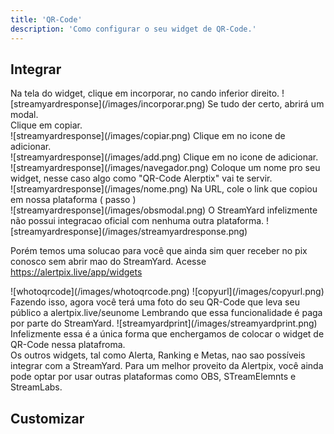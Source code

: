 ```yaml
---
title: 'QR-Code'
description: 'Como configurar o seu widget de QR-Code.'
---
```


## Integrar

<AccordionGroup>
  <Accordion title="OBS">
   <Steps>
  <Step title="Clique em Incorporar">
    Na tela do widget, clique em incorporar, no cando inferior direito.
    ![streamyardresponse](/images/incorporar.png)
  </Step>
  <Step title="Copie a URL">
    Se tudo der certo, abrirá um modal. <br/>
    Clique em copiar. <br/>
    ![streamyardresponse](/images/copiar.png)
  </Step>
  <Step title="Agora no OBS">
    Clique em no icone de adicionar. <br/>
    ![streamyardresponse](/images/add.png)
  </Step>
  <Step title="Clique em Navegador">
    Clique em no icone de adicionar. <br/>
    ![streamyardresponse](/images/navegador.png)
  </Step>
  <Step title="Clique em Navegador">
    Coloque um nome pro seu widget, nesse caso algo como "QR-Code Alerptix" vai te servir. <br/>
    ![streamyardresponse](/images/nome.png)
  </Step>
  <Step title="Clique em Navegador">
    Na URL, cole o link que copiou em nossa plataforma ( passo ) <br/>
    ![streamyardresponse](/images/obsmodal.png)
  </Step>
</Steps>


  </Accordion>

  <Accordion title="StreamElements">
   

  </Accordion>

 <Accordion title="StreamLabs">
   

  </Accordion>
  <Accordion title="StreamYard">
   O StreamYard infelizmente não possui integracao oficial com nenhuma outra plataforma. 
   ![streamyardresponse](/images/streamyardresponse.png)

   Porém temos uma solucao para você que ainda sim quer receber no pix conosco sem abrir mao do StreamYard.
 <Steps>
  <Step title="Abra seu painel">
    Acesse https://alertpix.live/app/widgets <br/>

  </Step>
  <Step title="Clique em Incorporar widget">
       ![whotoqrcode](/images/whotoqrcode.png)
  </Step>
  <Step title="Copie o link">
     ![copyurl](/images/copyurl.png)
  </Step>
  <Step title="Cole o link em seu navegador e tire print do QR-Code">
  Fazendo isso, agora você terá uma foto do seu QR-Code que leva seu público a alertpix.live/seunome
     
  </Step>
  <Step title="Adicione uma sobreposicao no StreamYard.">
   Lembrando que essa funcionalidade é paga por parte do StreamYard.
     ![streamyardprint](/images/streamyardprint.png)
     Infelizmente essa é a única forma que enchergamos de colocar o widget de QR-Code nessa platafroma. <br/>
Os outros widgets, tal como Alerta, Ranking e Metas, nao sao possíveis integrar com a StreamYard.
     Para um melhor proveito da Alertpix, você ainda pode optar por usar outras plataformas como OBS, STreamElemnts e StreamLabs.
  </Step>
</Steps>


  </Accordion>
  <Accordion title="Outros">
   

  </Accordion>
</AccordionGroup>

## Customizar
